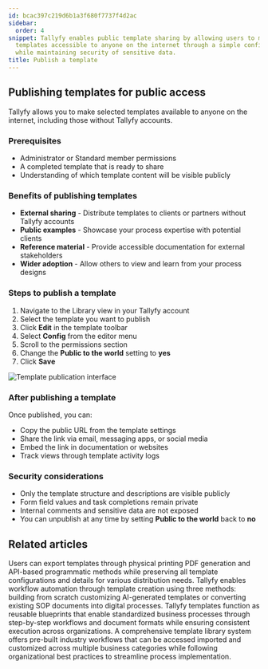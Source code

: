 ```yaml
---
id: bcac397c219d6b1a3f680f7737f4d2ac
sidebar:
  order: 4
snippet: Tallyfy enables public template sharing by allowing users to make selected
  templates accessible to anyone on the internet through a simple configuration setting
  while maintaining security of sensitive data.
title: Publish a template
---
```


## Publishing templates for public access

Tallyfy allows you to make selected templates available to anyone on the internet, including those without Tallyfy accounts.

### Prerequisites
- Administrator or Standard member permissions
- A completed template that is ready to share
- Understanding of which template content will be visible publicly

### Benefits of publishing templates
- **External sharing** - Distribute templates to clients or partners without Tallyfy accounts
- **Public examples** - Showcase your process expertise with potential clients
- **Reference material** - Provide accessible documentation for external stakeholders
- **Wider adoption** - Allow others to view and learn from your process designs

### Steps to publish a template

1. Navigate to the Library view in your Tallyfy account
2. Select the template you want to publish
3. Click **Edit** in the template toolbar
4. Select **Config** from the editor menu
5. Scroll to the permissions section
6. Change the **Public to the world** setting to **yes**
7. Click **Save**

![Template publication interface](https://screenshots.tallyfy.com/tallyfy%2Fpro%2Fdesktop-light-public-template.png)

### After publishing a template

Once published, you can:
- Copy the public URL from the template settings
- Share the link via email, messaging apps, or social media
- Embed the link in documentation or websites
- Track views through template activity logs

### Security considerations
- Only the template structure and descriptions are visible publicly
- Form field values and task completions remain private
- Internal comments and sensitive data are not exposed
- You can unpublish at any time by setting **Public to the world** back to **no**


## Related articles
<CardGrid>
<LinkTitleCard header="<b>Templates > Print, Download, and Export Tallyfy Templates</b>" href="/products/pro/documenting/templates/print-download-export-templates/" > Users can export templates through physical printing PDF generation and API-based programmatic methods while preserving all template configurations and details for various distribution needs. </LinkTitleCard>
<LinkTitleCard header="<b>Templates > Create a template</b>" href="/products/pro/documenting/templates/create-template/" > Tallyfy enables workflow automation through template creation using three methods: building from scratch customizing AI-generated templates or converting existing SOP documents into digital processes. </LinkTitleCard>
<LinkTitleCard header="<b>Documenting > Templates</b>" href="/products/pro/documenting/templates/" > Tallyfy templates function as reusable blueprints that enable standardized business processes through step-by-step workflows and document formats while ensuring consistent execution across organizations. </LinkTitleCard>
<LinkTitleCard header="<b>Templates > Sample Templates</b>" href="/products/pro/documenting/templates/how-can-i-access-tallyfys-sample-templates/" > A comprehensive template library system offers pre-built industry workflows that can be accessed imported and customized across multiple business categories while following organizational best practices to streamline process implementation. </LinkTitleCard>
</CardGrid>